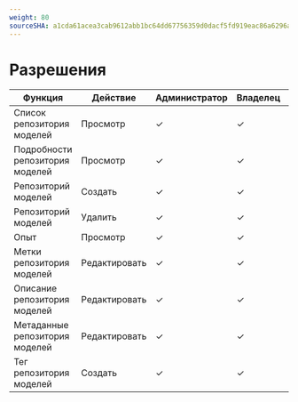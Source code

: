 ```yaml
---
weight: 80
sourceSHA: a1cda61acea3cab9612abb1bc64dd67756359d0dacf5fd919eac86a6296a283d
---
```


# Разрешения

| Функция                      | Действие | Администратор | Владелец | Редактор | Просмотрщик |
| ---------------------------- | -------- | ------------- | -------- | -------- | ----------- |
| Список репозитория моделей   | Просмотр | ✓             | ✓        | ✓        | ✓           |
| Подробности репозитория моделей | Просмотр | ✓             | ✓        | ✓        | ✓           |
| Репозиторий моделей          | Создать  | ✓             | ✓        | ✓        | ✗           |
| Репозиторий моделей          | Удалить  | ✓             | ✓        | ✓        | ✗           |
| Опыт                         | Просмотр | ✓             | ✓        | ✓        | ✓           |
| Метки репозитория моделей    | Редактировать | ✓       | ✓        | ✓        | ✗           |
| Описание репозитория моделей | Редактировать | ✓       | ✓        | ✓        | ✗           |
| Метаданные репозитория моделей| Редактировать | ✓      | ✓        | ✓        | ✗           |
| Тег репозитория моделей      | Создать  | ✓             | ✓        | ✓        | ✗           |
